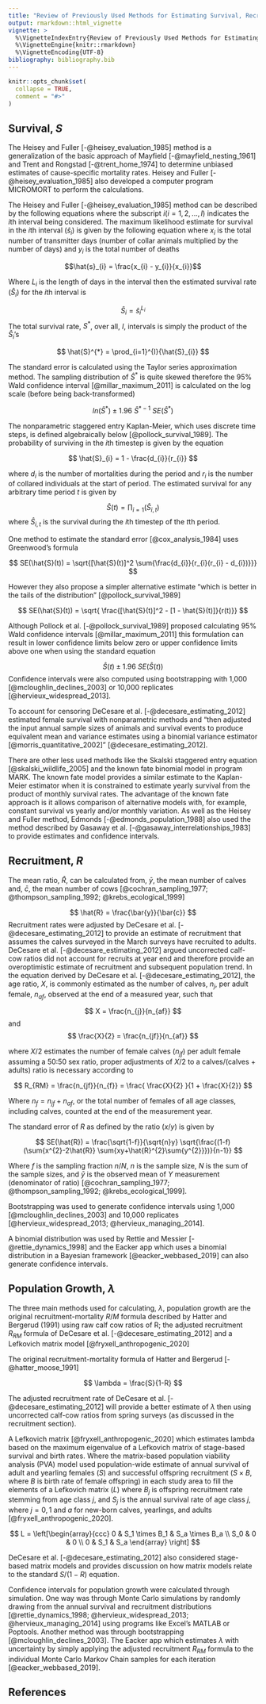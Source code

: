 ```yaml
---
title: "Review of Previously Used Methods for Estimating Survival, Recruitment, and Population Growth"
output: rmarkdown::html_vignette
vignette: >
  %\VignetteIndexEntry{Review of Previously Used Methods for Estimating Survival, Recruitment, and Population Growth}
  %\VignetteEngine{knitr::rmarkdown}
  %\VignetteEncoding{UTF-8}
bibliography: bibliography.bib
---
```


<!-- # Copyright 2024 Environment and Climate Change Canada -->
<!-- # -->
<!-- # Licensed under the Apache License, Version 2.0 (the "License"); -->
<!-- # you may not use this file except in compliance with the License. -->
<!-- # You may obtain a copy of the License at -->
<!-- # -->
<!-- # http://www.apache.org/licenses/LICENSE-2.0 -->
<!-- # -->
<!-- # Unless required by applicable law or agreed to in writing, software -->
<!-- # distributed under the License is distributed on an "AS IS" BASIS, -->
<!-- # WITHOUT WARRANTIES OR CONDITIONS OF ANY KIND, either express or implied. -->
<!-- # See the License for the specific language governing permissions and -->
<!-- # limitations under the License. -->

```r
knitr::opts_chunk$set(
  collapse = TRUE,
  comment = "#>"
)
```

## Survival, $S$

The Heisey and Fuller [-@heisey_evaluation_1985]  method is a generalization of the basic approach of Mayfield [-@mayfield_nesting_1961] and Trent and Rongstad [-@trent_home_1974] to determine unbiased estimates of cause-specific mortality rates. 
Heisey and Fuller [-@heisey_evaluation_1985] also developed a computer program MICROMORT to perform the calculations. 

The Heisey and Fuller [-@heisey_evaluation_1985] method can be described by the following equations where the subscript $i (i = 1, 2, ..., I)$ indicates the $i$th interval being considered. The maximum likelihood estimate for survival in the $i$th interval $(\hat{s}_{i})$ is given by the following equation where $x_{i}$ is the total number of transmitter days (number of collar animals multiplied by the number of days) and $y_{i}$ is the total number of deaths

$$\hat{s}_{i} = \frac{x_{i} - y_{i}}{x_{i}}$$

Where $L_{i}$ is the length of days in the interval then the estimated survival rate $(\hat{S}_{i})$ for the $i$th interval is

$$ \hat{S}_{i} = \hat{s}_{i}^{L_{i}} $$
The total survival rate, $S^{*}$, over all, $I$, intervals is simply the product of the $\hat{S}_{i}$’s

$$ \hat{S}^{*} = \prod_{i=1}^{I}{\hat{S}_{i}} $$

The standard error is calculated using the Taylor series approximation method. 
The sampling distribution of $\hat{S}^{*}$ is quite skewed therefore the 95% Wald confidence interval [@millar_maximum_2011] is calculated on the log scale (before being back-transformed)

$$ ln(\hat{S}^*) \pm 1.96 \ \hat{S}^{*-1} \ SE(\hat{S}^{*}) $$

The nonparametric staggered entry Kaplan-Meier, which uses discrete time steps, is defined algebraically below [@pollock_survival_1989]. The probability of surviving in the $i$th timestep is given by the equation

$$ \hat{S}_{i} = 1 - \frac{d_{i}}{r_{i}} $$

where $d_{i}$ is the number of mortalities during the period and $r_{i}$ is the number of collared individuals at
the start of period. The estimated survival for any arbitrary time period $t$ is given by

$$ \hat{S}(t) = \prod_{i=1}{(\hat{S}_{i,t})} $$
where $\hat{S}_{i,t}$ is the survival during the $i$th timestep of the $t$th period.

One method to estimate the standard error [@cox_analysis_1984] uses Greenwood’s formula

$$ SE(\hat{S}(t)) = \sqrt{[\hat{S}(t)]^2 \sum{\frac{d_{i}}{r_{i}(r_{i} - d_{i})}}} $$

However they also propose a simpler alternative estimate “which is better in the tails of the distribution” [@pollock_survival_1989]

$$ SE(\hat{S}(t)) = \sqrt{ \frac{[\hat{S}(t)]^2 - [1 - \hat{S}(t)]}{r(t)}} $$

Although Pollock et al. [-@pollock_survival_1989] proposed calculating 95% Wald confidence intervals [@millar_maximum_2011] this formulation can result in lower confidence limits below zero or upper confidence limits above one when using the standard equation

$$ \hat{S}(t) \pm 1.96 \ SE (\hat{S}(t)) $$
Confidence intervals were also computed using bootstrapping with 1,000 [@mcloughlin_declines_2003] or 10,000 replicates [@hervieux_widespread_2013].

To account for censoring DeCesare et al. [-@decesare_estimating_2012] estimated female survival with nonparametric methods and “then adjusted the input annual sample sizes of animals and survival events to produce equivalent mean and variance estimates using a binomial variance estimator [@morris_quantitative_2002]” [@decesare_estimating_2012].

There are other less used methods like the Skalski staggered entry equation [@skalski_wildlife_2005] and the known fate binomial model in program MARK. The known fate model provides a similar estimate to the Kaplan-Meier estimator when it is constrained to estimate yearly survival from the product of monthly survival rates. The advantage of the known fate approach is it allows comparison of alternative models with, for example, constant survival vs yearly and/or monthly variation. As well as the Heisey and Fuller method, Edmonds [-@edmonds_population_1988] also used the method described by Gasaway et al. [-@gasaway_interrelationships_1983] to provide estimates and confidence intervals.

## Recruitment, $R$

The mean ratio, $\hat{R}$, can be calculated from, $\bar{y}$, the mean number of calves and, $\bar{c}$, the mean number of cows [@cochran_sampling_1977; @thompson_sampling_1992; @krebs_ecological_1999]

$$ \hat{R} = \frac{\bar{y}}{\bar{c}} $$
Recruitment rates were adjusted by DeCesare et al. [-@decesare_estimating_2012] to provide an estimate of recruitment that assumes the calves surveyed in the March surveys have recruited to adults.
DeCesare et al. [-@decesare_estimating_2012] argued uncorrected calf-cow ratios did not account for recruits at year end and therefore provide an overoptimistic estimate of recruitment and subsequent population trend. 
In the equation derived by DeCesare et al. [-@decesare_estimating_2012], the age ratio, $X$, is commonly estimated as the number of calves, $n_{j}$, per adult
female, $n_{af}$, observed at the end of a measured year, such that

$$ X = \frac{n_{j}}{n_{af}} $$ and $$ \frac{X}{2} = \frac{n_{jf}}{n_{af}} $$

where $X/2$ estimates the number of female calves $(n_{jf})$ per adult female assuming a 50:50 sex ratio,
proper adjustments of $X/2$ to a calves/(calves + adults) ratio is necessary according to

$$ R_{RM} = \frac{n_{jf}}{n_{f}} = \frac{ \frac{X}{2} }{1 + \frac{X}{2}} $$

Where $n_{f} = n_{jf} + n_{af}$, or the total number of females of all age classes, including calves, counted at the end of the measurement year.

The standard error of $R$ as defined by the ratio $(x/y)$ is given by

$$ SE(\hat{R}) = \frac{\sqrt{1-f}}{\sqrt{n}y} \sqrt{\frac{(1-f)(\sum{x^{2}-2\hat{R}} \sum{xy+\hat{R}^{2}\sum{y^{2}}})}{n-1}}  $$

Where $f$ is the sampling fraction $n/N$, $n$ is the sample size, $N$ is the sum of the sample sizes, and $\bar{y}$ is the observed mean of $Y$ measurement (denominator of ratio) [@cochran_sampling_1977; @thompson_sampling_1992; @krebs_ecological_1999].

Bootstrapping was used to generate confidence intervals using 1,000 [@mcloughlin_declines_2003] and 10,000 replicates [@hervieux_widespread_2013; @hervieux_managing_2014]. 

A binomial distribution was used by Rettie and Messier  [-@rettie_dynamics_1998] and the Eacker app which uses a binomial distribution in a Bayesian framework [@eacker_webbased_2019] can also generate confidence intervals.

## Population Growth, $\lambda$

The three main methods used for calculating, $\lambda$, population growth are the original recruitment-mortality $R/M$ formula described by Hatter and Bergerud (1991) using raw calf cow ratios of R; the adjusted recruitment $R_{RM}$ formula of DeCesare et al. [-@decesare_estimating_2012] and a Lefkovich matrix model [@fryxell_anthropogenic_2020]

The original recruitment-mortality formula of Hatter and Bergerud [-@hatter_moose_1991]

$$ \lambda = \frac{S}{1-R}  $$

The adjusted recruitment rate of DeCesare et al. [-@decesare_estimating_2012] will provide a better estimate of $\lambda$ then using uncorrected calf-cow ratios from spring surveys (as discussed in the recruitment section).

A Lefkovich matrix [@fryxell_anthropogenic_2020] which estimates lambda based on the maximum eigenvalue of a Lefkovich matrix of stage-based survival and birth rates. 
Where the matrix-based population viability analysis (PVA) model used population-wide estimate of annual survival of adult and yearling females $(S)$ and successful offspring recruitment ($S \times B$, where $B$ is birth rate of female offspring) in each study area to fill the elements of a Lefkovich matrix $(L)$ where $B_{j}$ is offspring recruitment rate stemming from age class $j$, and $S_{j}$ is the annual survival rate of age class $j$, where $j=0,1$ and $a$ for new-born calves, yearlings, and adults
[@fryxell_anthropogenic_2020].

$$ L = \left[\begin{array}{ccc} 0 & S_1 \times B_1 & S_a \times B_a \\ S_0 & 0 & 0 \\ 0 & S_1 & S_a \end{array} \right] $$

DeCesare et al. [-@decesare_estimating_2012] also considered stage-based matrix models and provides discussion on how matrix models relate to the standard $S/(1-R)$ equation.

Confidence intervals for population growth were calculated through simulation. 
One way was through Monte Carlo simulations by randomly drawing from the annual survival and recruitment distributions [@rettie_dynamics_1998; @hervieux_widespread_2013; @hervieux_managing_2014] using programs like Excel’s MATLAB or Poptools.
Another method was through bootstrapping [@mcloughlin_declines_2003].
The Eacker app which estimates $\lambda$ with uncertainty by simply applying the adjusted recruitment $R_{RM}$ formula to the individual Monte Carlo Markov Chain samples for each iteration [@eacker_webbased_2019].

## References

